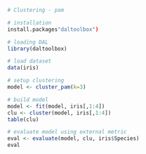 ```r
# Clustering - pam

# installation 
install.packages"daltoolbox")

# loading DAL
library(daltoolbox) 
```

```r
# load dataset
data(iris)
```

```r
# setup clustering
model <- cluster_pam(k=3)
```

```r
# build model
model <- fit(model, iris[,1:4])
clu <- cluster(model, iris[,1:4])
table(clu)
```

```r
# evaluate model using external metric
eval <- evaluate(model, clu, iris$Species)
eval
```


